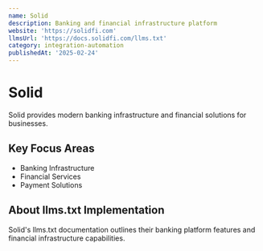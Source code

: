 ```yaml
---
name: Solid
description: Banking and financial infrastructure platform
website: 'https://solidfi.com'
llmsUrl: 'https://docs.solidfi.com/llms.txt'
category: integration-automation
publishedAt: '2025-02-24'
---
```


# Solid

Solid provides modern banking infrastructure and financial solutions for businesses.

## Key Focus Areas

- Banking Infrastructure
- Financial Services
- Payment Solutions

## About llms.txt Implementation

Solid's llms.txt documentation outlines their banking platform features and financial infrastructure capabilities.
